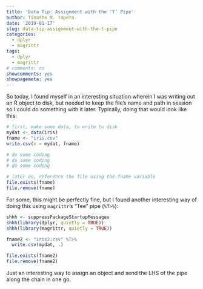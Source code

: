 ```yaml
---
title: 'Data Tip: Assignment with the ’T’ Pipe'
author: Tinashe M. Tapera
date: '2019-01-17'
slug: data-tip-assignment-with-the-t-pipe
categories:
  - dplyr
  - magrittr
tags:
  - dplyr
  - magrittr
# comments: no
showcomments: yes
showpagemeta: yes
---
```


So today, I found myself in an interesting situation wherein I was writing out an R object to disk, but needed to keep the file's name and path in session so I could do something with it later. Typically, doing that would look like this:

```r
# first, make some data, to write to disk
mydat <- data(iris) 
fname <- "iris.csv"
write.csv(x = mydat, fname)

# do some coding
# do some coding
# do some coding

# later on, reference the file using the fname variable
file.exists(fname)
file.remove(fname)
```

For some, this might be perfectly fine, but I found another interesting way of doing this using `magrittr`'s "Tee" pipe (`%T>%`):

```r
shhh <- suppressPackageStartupMessages
shhh(library(dplyr, quietly = TRUE))
shhh(library(magrittr, quietly = TRUE))

fname2 <- "iris2.csv" %T>%
  write.csv(mydat, .)

file.exists(fname2)
file.remove(fname2)
```

Just an interesting way to assign an object and send the LHS of the pipe along the chain in one go.